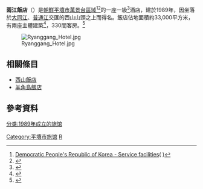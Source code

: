 '''兩江飯店'''（{{kor|諺=량강호텔|漢=兩江호텔|羅=Lyanggang Hotel}}）是[[朝鮮民主主義人民共和國|朝鮮]][[平壤市|平壤市]][[萬景台區域|萬景台區域]]<ref>[http://www.korea-dpr.com/service_facilities.html Democratic People's Republic of Korea - Service facilities]( {{WebCite|url=https://www.webcitation.org/6Fbtbrezc?url=http://www.korea-dpr.com/service_facilities.html |date=20130403193008 |dateformat=iso }})</ref><ref name="Craigie2009">{{cite book|last=Craigie|first=Stuart|title=The Chinese Shadow Game|url=http://books.google.com/books?id=te2Fi7CPt48C&pg=PA113|accessdate=21 April 2013|year=2009|publisher=Neil Stuart Craigie|isbn=978-3-00-026668-3|page=113}}</ref>的一座一級<ref name="Korea1998">{{cite book|author=European Union Chamber of Commerce in Korea|title=A Practical business guide on the Democratic People's Republic of Korea|url=http://books.google.com/books?id=gpTwAAAAMAAJ|accessdate=21 April 2013|year=1998|publisher=The Chamber|page=122|archive-date=2014-07-04|archive-url=https://web.archive.org/web/20140704042249/http://books.google.com/books?id=gpTwAAAAMAAJ|dead-url=no}}</ref>酒店，建於1989年，因坐落於[[大同江|大同江]]、[[普通江|普通江]]交匯的西山山頭之上而得名。飯店佔地面積約33,000平方米，有兩座主體建築<ref>{{cite web|url=http://www.kcna.co.jp/item/2003/200312/news12/10.htm|title=Hotel Ryanggang|publisher=''[[Korean_News|Korean News]]''|date=2003|accessdate=21 April 2013|deadurl=yes|archiveurl=https://web.archive.org/web/20141012092139/http://www.kcna.co.jp/item/2003/200312/news12/10.htm|archivedate=2014年10月12日}}</ref>，330間客房。<ref name="StoreyTaylor1995">{{cite book|last1=Storey|first1=Robert|last2=Taylor|first2=Chris|last3=Lindenmayer|first3=Clem|title=North-east Asia: a Lonely Planet shoestring guide|url=http://books.google.com/books?id=tG2yAAAAIAAJ|accessdate=21 April 2013|year=1995|publisher=Lonely Planet Publications|isbn=978-0-86442-250-7|page=300|archive-date=2016-01-19|archive-url=https://web.archive.org/web/20160119185638/https://books.google.com/books?id=tG2yAAAAIAAJ|dead-url=no}}</ref>

[[File:Ryanggang_Hotel.jpg|thumb]]

==相關條目==
* [[西山飯店|西山飯店]]
* [[羊角島飯店|羊角島飯店]]

==參考資料==
{{reflist}}

{{coord|39|0|16|N|125|41|37|E|type:landmark|display=title}}

[[Category:平壤市旅馆|Category:平壤市旅馆]]
[[Category:平壤市建築物|R]]
[[分类:1989年成立的旅馆|分类:1989年成立的旅馆]]